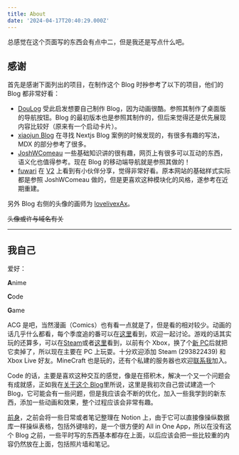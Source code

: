 ```yaml
---
title: About
date: '2024-04-17T20:40:29.000Z'
---
```


总感觉在这个页面写的东西会有点中二，但是我还是写点什么吧。

## 感谢

首先是感谢下面列出的项目，在制作这个 Blog 时~~抄~~参考了以下的项目，他们的 Blog 都非常好看：

- [DouLog](https://im.daidr.me/) 受此启发想要自己制作 Blog，因为动画很酷。参照其制作了桌面版的导航按钮。Blog 的最初版本也是参照其制作的，但后来觉得还是优先展现内容比较好（原来有一个启动卡片）。
- [xiaojun Blog](https://github.com/xiaojundebug/xiaojun.im) 在寻找 Nextjs Blog 案例的时候发现的，有很多有趣的写法，MDX 的部分参考了很多。
- [JoshWComeau](https://www.joshwcomeau.com/) 一些基础知识讲的很有趣，网页上有很多可以互动的东西，语义化也值得参考。现在 Blog 的移动端导航就是参照其做的！
- [fuwari](https://github.com/saicaca/fuwari) 在 [V2](https://www.v2ex.com/t/1032293#r_14583587) 上看到有小伙伴分享，觉得非常好看。原本网站的基础样式实际都是参照 JoshWComeau 做的，但是更喜欢这种模块化的风格，遂参考在近期重建。

另外 Blog 右侧的头像的画师为 [lovelivexAx](https://twitter.com/lovelivexAx)。

~~头像或许与域名有关~~

---

## 我自己

爱好：

**A**nime

**C**ode

**G**ame

ACG 是吧，当然漫画（Comics）也有看一点就是了，但是看的相对较少。动画的话几乎什么都看，每个季度追的番可以在[这里](https://bgm.tv/user/cotton_candyz)看到，欢迎一起讨论。游戏的话其实玩的还算多，可以在[Steam](https://steamcommunity.com/id/cotton_candyz)或者[这里](https://www.exophase.com/user/CottonCandyZ/)看到，以前有个 Xbox，换了个[新 PC](posts/2023-11-09-2023-new-pc)后就把它卖掉了，所以现在主要在 PC 上玩耍。十分欢迎添加 Steam (293822439) 和 Xbox Live 好友。MineCraft 也是玩的，还有个私建的服务器也欢迎[联系我](mailto:me@nanachi.moe)加入。

Code 的话，主要是喜欢这种交互的感觉，像是在搭积木，解决一个又一个问题会有成就感，正如我在[关于这个 Blog](posts/2024-03-12-about-this-blog)里所说，这里是我初次自己尝试建造一个 Blog，它可能会有一些问题，但是我应该会不断的优化，加入一些我学到的新东西，添加一些动画和效果，整个过程应该会非常有趣。

[前身](https://cottoncandyz.notion.site/)，之前会将一些日常或者笔记整理在 Notion 上，由于它可以直接像操纵数据库一样操纵表格，包括外键啥的，是一个很方便的 All in One App，所以在没有这个 Blog 之前，一些平时写的东西基本都存在上面，以后应该会把一些比较重的内容仍然放在上面，包括照片墙和笔记。